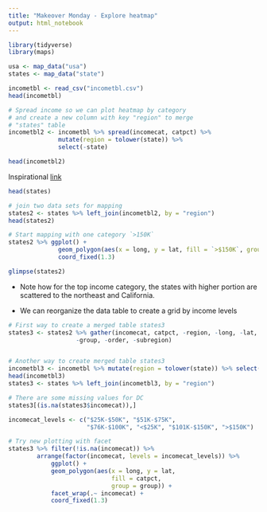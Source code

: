 ```yaml
---
title: "Makeover Monday - Explore heatmap"
output: html_notebook
---
```


```r
library(tidyverse)
library(maps)
```

```r
usa <- map_data("usa")
states <- map_data("state")
```

```r
incometbl <- read_csv("incometbl.csv")
head(incometbl)
```

```r
# Spread income so we can plot heatmap by category
# and create a new column with key "region" to merge
# "states" table
incometbl2 <- incometbl %>% spread(incomecat, catpct) %>% 
              mutate(region = tolower(state)) %>% 
              select(-state)

head(incometbl2)
```

Inspirational [link](https://stackoverflow.com/questions/32148564/heatmap-plot-by-value-using-ggmap)

```r
head(states)
```

```r
# join two data sets for mapping
states2 <- states %>% left_join(incometbl2, by = "region")
head(states2)
```

```r
# Start mapping with one category `>150K`
states2 %>% ggplot() +
              geom_polygon(aes(x = long, y = lat, fill = `>$150K`, group = group))+
              coord_fixed(1.3)

glimpse(states2)
```

* Note how for the top income category, the states with higher portion are scattered to the northeast and California.

* We can reorganize the data table to create a grid by income levels

```r
# First way to create a merged table states3
states3 <- states2 %>% gather(incomecat, catpct, -region, -long, -lat, 
                   -group, -order, -subregion)


# Another way to create merged table states3
incometbl3 <- incometbl %>% mutate(region = tolower(state)) %>% select(-state)
head(incometbl3)
states3 <- states %>% left_join(incometbl3, by = "region")

# There are some missing values for DC
states3[(is.na(states3$incomecat)),]

```

```r
incomecat_levels <- c("$25K-$50K", "$51K-$75K",
                      "$76K-$100K", "<$25K", "$101K-$150K", ">$150K")
```


```r
# Try new plotting with facet
states3 %>% filter(!is.na(incomecat)) %>% 
        arrange(factor(incomecat, levels = incomecat_levels)) %>% 
            ggplot() +
            geom_polygon(aes(x = long, y = lat, 
                             fill = catpct, 
                             group = group)) +
            facet_wrap(.~ incomecat) +
            coord_fixed(1.3)
```


